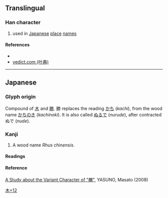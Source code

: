 {{character info/new}}
==Translingual==

===Han character===
{{Han char|rn=75|rad=木|as=12|sn=16|four=|canj=DBFS|ids=⿰木勝}}

# used in [[Japan]]ese [[place]] [[name]]s

====References====
* {{Han ref|kx=0555.311|dkj=15624|hdz=21294.051|uh=6A73|ud=27251}}
* [http://yedict.com/htm/6A/6A73.htm yedict.com (叶典)]

----

==Japanese==
===Glyph origin===
{{Han etym}}
Compound of [[木]] and [[勝]]. 勝 replaces the reading [[かち]] (''kachi''), from the wood name [[かちのき]] (''kachinoki'').
It is also called [[ぬるで]] (''nurude''), after contracted ぬで (''nude'').
===Kanji===
{{ja-kanji|grade=|rs=木12}}

# A wood name ''Rhus chinensis''.

====Readings====
{{ja-readings
|on=
|kun=ぬで-
}}
====Reference====
[https://ci.nii.ac.jp/els/contentscinii_20180513222151.pdf?id=ART0008861049 A Study about the Variant Character of "橳"], YASUNO, Masato (2008)
[[Category:Japanese-only CJKV Characters|木+12]]